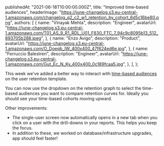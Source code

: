 
  publishedAt: "2021-06-18T10:00:00.000Z",
  title: "Improved time-based audiences",
  headerImage:
    "https://june-changelog.s3.eu-central-1.amazonaws.com/changelog_q2_c2_w1_retention_by_cohort_6d5c16be80.png",
  authors: [
    {
      name: "Vinayak Mehta",
      description: "Engineer",
      avatarUrl:
        "https://june-changelog.s3.eu-central-1.amazonaws.com/T01_AS_9_R1_RDL_U01_F830_FTC_7_94c9c8095b13_512_893705b288.jpeg",
    },
    {
      name: "Enzo Avigo",
      description: "Product",
      avatarUrl:
        "https://june-changelog.s3.eu-central-1.amazonaws.com/O_Doeqb_IW_400x400_47f624ed6e.jpg",
    },
    {
      name: "Ferruccio Balestreri",
      description: "Engineer",
      avatarUrl:
        "https://june-changelog.s3.eu-central-1.amazonaws.com/Gut_Ec_N_Ky_400x400_0c189fcaa5.jpg",
    },
  ],
};

This week we've added a better way to interact with [time-based audiences](https://changelog.june.so/changelog/time-based-audiences) on the user retention template.

You can now use the dropdown on the retention graph to select the time-based audiences you want to compare retention curves for. Ideally you should see your time-based cohorts moving upward.

Other improvements:

- The single-user screen now automatically opens in a new tab when you click on a user with the drill-downs in your reports. This helps you keep the focus.
- In addition to these, we worked on database/infrastructure upgrades, app should feel faster!

